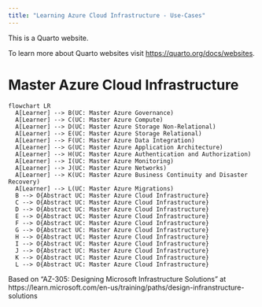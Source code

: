 ```yaml
---
title: "Learning Azure Cloud Infrastructure - Use-Cases"
---
```


This is a Quarto website.

To learn more about Quarto websites visit <https://quarto.org/docs/websites>.

# Master Azure Cloud Infrastructure

```mermaid
flowchart LR
  A[Learner] --> B(UC: Master Azure Governance)
  A[Learner] --> C(UC: Master Azure Compute)
  A[Learner] --> D(UC: Master Azure Storage Non-Relational)
  A[Learner] --> E(UC: Master Azure Storage Relational)
  A[Learner] --> F(UC: Master Azure Data Integration)
  A[Learner] --> G(UC: Master Azure Application Architecture)
  A[Learner] --> H(UC: Master Azure Authentication and Authorization)
  A[Learner] --> I(UC: Master Azure Monitoring)
  A[Learner] --> J(UC: Master Azure Networks)
  A[Learner] --> K(UC: Master Azure Business Continuity and Disaster Recovery)
  A[Learner] --> L(UC: Master Azure Migrations)
  B --> O{Abstract UC: Master Azure Cloud Infrastructure}
  C --> O{Abstract UC: Master Azure Cloud Infrastructure}
  D --> O{Abstract UC: Master Azure Cloud Infrastructure}
  E --> O{Abstract UC: Master Azure Cloud Infrastructure}
  F --> O{Abstract UC: Master Azure Cloud Infrastructure}
  G --> O{Abstract UC: Master Azure Cloud Infrastructure}
  H --> O{Abstract UC: Master Azure Cloud Infrastructure}
  I --> O{Abstract UC: Master Azure Cloud Infrastructure}
  J --> O{Abstract UC: Master Azure Cloud Infrastructure}
  K --> O{Abstract UC: Master Azure Cloud Infrastructure}
  L --> O{Abstract UC: Master Azure Cloud Infrastructure}
```

Based on "AZ-305: Designing Microsoft Infrastructure Solutions" at https://learn.microsoft.com/en-us/training/paths/design-infranstructure-solutions
